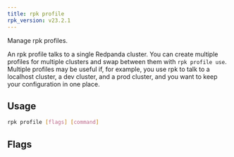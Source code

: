 ```yaml
---
title: rpk profile
rpk_version: v23.2.1
---
```


<head>
  <meta name="title" content="rpk profile| Redpanda Docs" />
  <meta name="description" content="rpk profile" />
  <link rel="canonical" href="https://docs.redpanda.com/docs/reference/rpk/rpk-profile/rpk-profile/" />
</head>

Manage rpk profiles.

An rpk profile talks to a single Redpanda cluster. You can create multiple
profiles for multiple clusters and swap between them with `rpk profile use`.
Multiple profiles may be useful if, for example, you use rpk to talk to
a localhost cluster, a dev cluster, and a prod cluster, and you want to keep
your configuration in one place.

## Usage

```bash
rpk profile [flags] [command]
```

## Flags

<!--
[cols=",,",]
|===
|*Value* |*Type* |*Description*

|-h, --help |- |Help for profile.

|--config |string |Redpanda or rpk config file; default search paths are
~/.config/rpk/rpk.yaml, $PWD, and /etc/redpanda/`redpanda.yaml`.

|-X, --config-opt |stringArray |Override rpk configuration settings; '-X
help' for detail or '-X list' for terser detail.

|--profile |string |rpk profile to use.

|-v, --verbose |- |Enable verbose logging.
|===

-->
